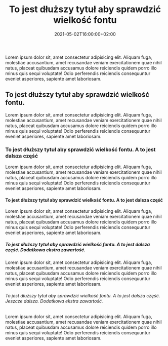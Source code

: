 ﻿---
title: To jest dłuższy tytuł aby sprawdzić wielkość fontu
description: "Lorem ipsum dolor sit, amet consectetur adipisicing elit. Aliquam fuga, molestiae accusantium, amet recusandae veniam exercitationem quae nihil natus, placeat quibusdam accusamus dolore reiciendis quidem porro illo minus quis sequi voluptate!"
date: 2021-05-02T16:00:00+02:00
image:
  alt: "To jest alt tekst do zdjęcia"
  src: "./hello.jpg"
---

Lorem ipsum dolor sit, amet consectetur adipisicing elit. Aliquam fuga, molestiae accusantium, amet recusandae veniam exercitationem quae nihil natus, placeat quibusdam accusamus dolore reiciendis quidem porro illo minus quis sequi voluptate! Odio perferendis reiciendis consequuntur eveniet asperiores, sapiente amet laboriosam.

## To jest dłuższy tytuł aby sprawdzić wielkość fontu.

Lorem ipsum dolor sit, amet consectetur adipisicing elit. Aliquam fuga, molestiae accusantium, amet recusandae veniam exercitationem quae nihil natus, placeat quibusdam accusamus dolore reiciendis quidem porro illo minus quis sequi voluptate! Odio perferendis reiciendis consequuntur eveniet asperiores, sapiente amet laboriosam.

### To jest dłuższy tytuł aby sprawdzić wielkość fontu. A to jest dalsza część

Lorem ipsum dolor sit, amet consectetur adipisicing elit. Aliquam fuga, molestiae accusantium, amet recusandae veniam exercitationem quae nihil natus, placeat quibusdam accusamus dolore reiciendis quidem porro illo minus quis sequi voluptate! Odio perferendis reiciendis consequuntur eveniet asperiores, sapiente amet laboriosam.

#### To jest dłuższy tytuł aby sprawdzić wielkość fontu. A to jest dalsza część

Lorem ipsum dolor sit, amet consectetur adipisicing elit. Aliquam fuga, molestiae accusantium, amet recusandae veniam exercitationem quae nihil natus, placeat quibusdam accusamus dolore reiciendis quidem porro illo minus quis sequi voluptate! Odio perferendis reiciendis consequuntur eveniet asperiores, sapiente amet laboriosam.

##### To jest dłuższy tytuł aby sprawdzić wielkość fontu. A to jest dalsza część. Dodatkowa ekstra zawartość.

Lorem ipsum dolor sit, amet consectetur adipisicing elit. Aliquam fuga, molestiae accusantium, amet recusandae veniam exercitationem quae nihil natus, placeat quibusdam accusamus dolore reiciendis quidem porro illo minus quis sequi voluptate! Odio perferendis reiciendis consequuntur eveniet asperiores, sapiente amet laboriosam.

###### To jest dłuższy tytuł aby sprawdzić wielkość fontu. A to jest dalsza część. Jeszcze dalsza. Dodatkowa ekstra zawartość.

Lorem ipsum dolor sit, amet consectetur adipisicing elit. Aliquam fuga, molestiae accusantium, amet recusandae veniam exercitationem quae nihil natus, placeat quibusdam accusamus dolore reiciendis quidem porro illo minus quis sequi voluptate! Odio perferendis reiciendis consequuntur eveniet asperiores, sapiente amet laboriosam.
